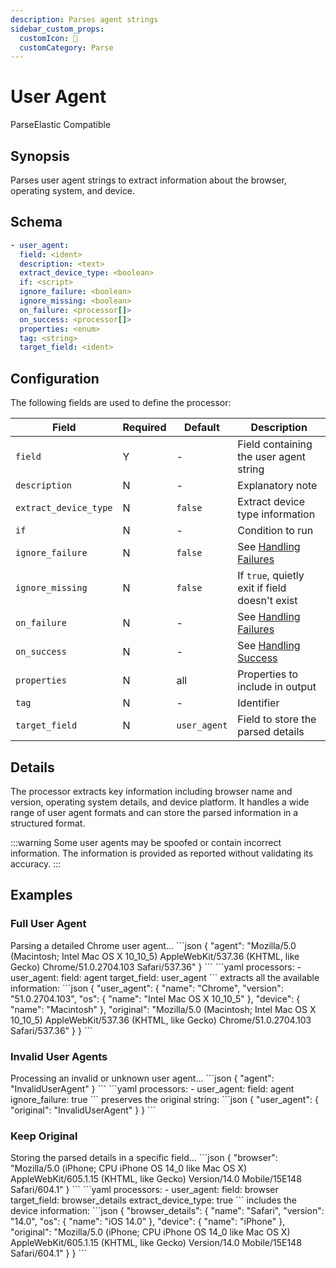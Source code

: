 ```yaml
---
description: Parses agent strings
sidebar_custom_props: 
  customIcon: 🤖
  customCategory: Parse
---
```


# User Agent

<span className="theme-doc-version-badge badge badge--primary">Parse</span><span className="theme-doc-version-badge badge badge--secondary">Elastic Compatible</span>

## Synopsis

Parses user agent strings to extract information about the browser, operating system, and device.

## Schema

```yaml {2}
- user_agent:
  field: <ident>
  description: <text>
  extract_device_type: <boolean>
  if: <script>
  ignore_failure: <boolean>
  ignore_missing: <boolean>
  on_failure: <processor[]>
  on_success: <processor[]>
  properties: <enum>
  tag: <string>
  target_field: <ident>
```

## Configuration

The following fields are used to define the processor:

|Field|Required|Default|Description|
|---|---|---|---|
|`field`|Y|-|Field containing the user agent string|
|`description`|N|-|Explanatory note|
|`extract_device_type`|N|`false`|Extract device type information|
|`if`|N|-|Condition to run|
|`ignore_failure`|N|`false`|See [Handling Failures](../handling-failures.mdx)|
|`ignore_missing`|N|`false`|If `true`, quietly exit if field doesn't exist|
|`on_failure`|N|-|See [Handling Failures](../handling-failures.mdx)|
|`on_success`|N|-|See [Handling Success](../handling-success.mdx)|
|`properties`|N|all|Properties to include in output|
|`tag`|N|-|Identifier|
|`target_field`|N|`user_agent`|Field to store the parsed details|

## Details

The processor extracts key information including browser name and version, operating system details, and device platform. It handles a wide range of user agent formats and can store the parsed information in a structured format.

:::warning
Some user agents may be spoofed or contain incorrect information. The information is provided as reported without validating its accuracy.
:::

## Examples

### Full User Agent

<ExampleGrid>
  <CommentCol>
    Parsing a detailed Chrome user agent...
  </CommentCol>
  <CodeCol>
    ```json
    {
      "agent": "Mozilla/5.0 (Macintosh; Intel Mac OS X 10_10_5) AppleWebKit/537.36 (KHTML, like Gecko) Chrome/51.0.2704.103 Safari/537.36"
    }
    ```
    ```yaml
    processors:
      - user_agent:
        field: agent
        target_field: user_agent
    ```
  </CodeCol>
  <CommentCol>
    extracts all the available information:
  </CommentCol>
  <CodeCol>
    ```json
    {
      "user_agent": {
        "name": "Chrome",
        "version": "51.0.2704.103",
        "os": {
          "name": "Intel Mac OS X 10_10_5"
        },
        "device": {
          "name": "Macintosh"
        },
        "original": "Mozilla/5.0 (Macintosh; Intel Mac OS X 10_10_5) AppleWebKit/537.36 (KHTML, like Gecko) Chrome/51.0.2704.103 Safari/537.36"
      }
    }
    ```
  </CodeCol>
</ExampleGrid>

### Invalid User Agents

<ExampleGrid>
  <CommentCol>
    Processing an invalid or unknown user agent...
  </CommentCol>
  <CodeCol>
    ```json
    {
      "agent": "InvalidUserAgent"
    }
    ```
    ```yaml
    processors:
      - user_agent:
        field: agent
        ignore_failure: true
    ```
  </CodeCol>
  <CommentCol>
    preserves the original string:
  </CommentCol>
  <CodeCol>
    ```json
    {
      "user_agent": {
        "original": "InvalidUserAgent"
      }
    }
    ```
  </CodeCol>
</ExampleGrid>

### Keep Original

<ExampleGrid>
  <CommentCol>
    Storing the parsed details in a specific field...
  </CommentCol>
  <CodeCol>
    ```json
    {
      "browser": "Mozilla/5.0 (iPhone; CPU iPhone OS 14_0 like Mac OS X) AppleWebKit/605.1.15 (KHTML, like Gecko) Version/14.0 Mobile/15E148 Safari/604.1"
    }
    ```
    ```yaml
    processors:
      - user_agent:
        field: browser
        target_field: browser_details
        extract_device_type: true
    ```
  </CodeCol>
  <CommentCol>
    includes the device information:
  </CommentCol>
  <CodeCol>
    ```json
    {
      "browser_details": {
        "name": "Safari",
        "version": "14.0",
        "os": {
          "name": "iOS 14.0"
        },
        "device": {
          "name": "iPhone"
        },
        "original": "Mozilla/5.0 (iPhone; CPU iPhone OS 14_0 like Mac OS X) AppleWebKit/605.1.15 (KHTML, like Gecko) Version/14.0 Mobile/15E148 Safari/604.1"
      }
    }
    ```
  </CodeCol>
</ExampleGrid>
